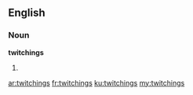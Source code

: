 ==English==

===Noun===
'''twitchings'''

# {{plural of|twitching}}

[[ar:twitchings]]
[[fr:twitchings]]
[[ku:twitchings]]
[[my:twitchings]]